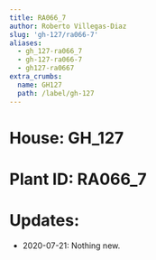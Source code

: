 ```yaml
---
title: RA066_7
author: Roberto Villegas-Diaz
slug: 'gh-127/ra066-7'
aliases:
  - gh_127-ra066_7
  - gh-127-ra066-7
  - gh127-ra0667
extra_crumbs:
  name: GH127
  path: /label/gh-127
---
```


# **House**: GH_127
# **Plant ID**: RA066_7
# **Updates**: 
 - 2020-07-21: Nothing new.
